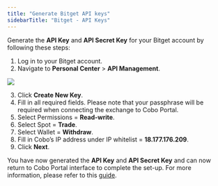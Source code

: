 ```yaml
---
title: "Generate Bitget API keys"
sidebarTitle: "Bitget - API Keys"
---
```


Generate the **API Key** and **API Secret Key** for your Bitget account by following these steps:

1) Log in to your Bitget account.
2) Navigate to **Personal Center** > **API Management**.
<img src="/images/exchange-wallet/bitget api.png" className="screenshot_modal"/>

3) Click **Create New Key**.
4) Fill in all required fields. Please note that your passphrase will be required when connecting the exchange to Cobo Portal.
5) Select Permissions = **Read-write**.
6) Select Spot = **Trade**.
7) Select Wallet = **Withdraw**.
8) Fill in Cobo’s IP address under IP whitelist = **18.177.176.209**.
9) Click **Next**.

You have now generated the **API Key** and **API Secret Key** and can now return to Cobo Portal interface to complete the set-up. For more information, please refer to this [guide](https://www.bitget.com/academy/bitget-api-trading-guideline).
